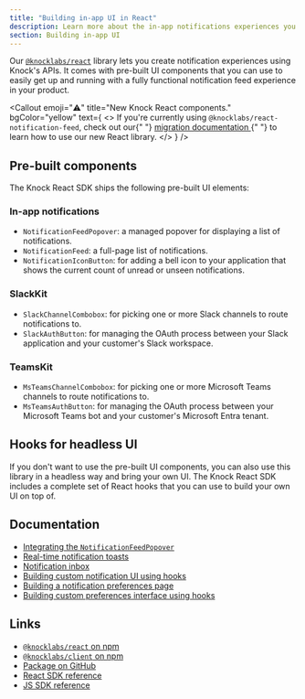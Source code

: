 ```yaml
---
title: "Building in-app UI in React"
description: Learn more about the in-app notifications experiences you can build in React with Knock. Easily power notification feeds, toasts, and inbox experiences.
section: Building in-app UI
---
```


Our [`@knocklabs/react`](https://github.com/knocklabs/javascript/tree/main/packages/react) library lets you create notification experiences using Knock's APIs. It comes with pre-built UI components that you can use to easily get up and running with a fully functional notification feed experience in your product.

<Callout
  emoji="⚠️"
  title="New Knock React components."
  bgColor="yellow"
  text={
    <>
      If you're currently using <code>@knocklabs/react-notification-feed</code>,
      check out our{" "}
      <a href="/in-app-ui/react/sdk/migrating-from-react-notification-feed">
        migration documentation
      </a>{" "}
      to learn how to use our new React library.
    </>
  }
/>

## Pre-built components

The Knock React SDK ships the following pre-built UI elements:

### In-app notifications

- `NotificationFeedPopover`: a managed popover for displaying a list of notifications.
- `NotificationFeed`: a full-page list of notifications.
- `NotificationIconButton`: for adding a bell icon to your application that shows the current count of unread or unseen notifications.

### SlackKit

- `SlackChannelCombobox`: for picking one or more Slack channels to route notifications to.
- `SlackAuthButton`: for managing the OAuth process between your Slack application and your customer's Slack workspace.

### TeamsKit

- `MsTeamsChannelCombobox`: for picking one or more Microsoft Teams channels to route notifications to.
- `MsTeamsAuthButton`: for managing the OAuth process between your Microsoft Teams bot and your customer's Microsoft Entra tenant.

## Hooks for headless UI

If you don't want to use the pre-built UI components, you can also use this library in a headless way and bring your own UI. The Knock React SDK includes a complete set of React hooks that you can use to build your own UI on top of.

## Documentation

- [Integrating the `NotificationFeedPopover`](/in-app-ui/react/feed)
- [Real-time notification toasts](/in-app-ui/react/toasts)
- [Notification inbox](/in-app-ui/react/inbox)
- [Building custom notification UI using hooks](/in-app-ui/react/custom-notifications-ui)
- [Building a notification preferences page](/in-app-ui/react/preferences)
- [Building custom preferences interface using hooks](/in-app-ui/react/headless/preferences)

## Links

- [`@knocklabs/react` on npm](https://www.npmjs.com/package/@knocklabs/react)
- [`@knocklabs/client` on npm](https://www.npmjs.com/package/@knocklabs/client)
- [Package on GitHub](https://github.com/knocklabs/javascript/tree/main/packages/react)
- [React SDK reference](/in-app-ui/react/sdk/reference)
- [JS SDK reference](/in-app-ui/javascript/sdk/reference)
